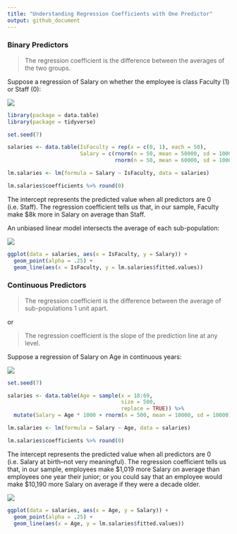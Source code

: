 ```yaml
---
title: "Understanding Regression Coefficients with One Predictor"
output: github_document
---
```


### Binary Predictors

> The regression coefficient is the difference between the averages of the two groups.

Suppose a regression of Salary on whether the employee is class Faculty (1) or Staff (0):

![](Tex1.png)

```r
library(package = data.table)
library(package = tidyverse)

set.seed(7)

salaries <- data.table(IsFaculty = rep(x = c(0, 1), each = 50),
                       Salary = c(rnorm(n = 50, mean = 50000, sd = 10000),
                                  rnorm(n = 50, mean = 60000, sd = 10000)))

lm.salaries <- lm(formula = Salary ~ IsFaculty, data = salaries)

lm.salaries$coefficients %>% round(0)
```

The intercept represents the predicted value when all predictors are 0 (i.e. Staff). The regression coefficient tells us that, in our sample, Faculty make $8k more in Salary on average than Staff.  

An unbiased linear model intersects the average of each sub-population:

![](Tex2.png)

```r
ggplot(data = salaries, aes(x = IsFaculty, y = Salary)) + 
  geom_point(alpha = .25) +
  geom_line(aes(x = IsFaculty, y = lm.salaries$fitted.values))
```

### Continuous Predictors

> The regression coefficient is the difference between the average of sub-populations 1 unit apart.

or

> The regression coefficient is the slope of the prediction line at any level.

Suppose a regression of Salary on Age in continuous years:

![](Tex3.png)

```r
set.seed(7)

salaries <- data.table(Age = sample(x = 18:69, 
                                    size = 500, 
                                    replace = TRUE)) %>%
  mutate(Salary = Age * 1000 + rnorm(n = 500, mean = 10000, sd = 10000))

lm.salaries <- lm(formula = Salary ~ Age, data = salaries)

lm.salaries$coefficients %>% round(0)
```

The intercept represents the predicted value when all predictors are 0 (i.e. Salary at birth--not very meaningful). The regression coefficient tells us that, in our sample, employees make $1,019 more Salary on average than employees one year their junior; or you could say that an employee would make \$10,190 more Salary on
average if they were a decade older.  

![](Tex4.png)
```r
ggplot(data = salaries, aes(x = Age, y = Salary)) +
  geom_point(alpha = .25) +
  geom_line(aes(x = Age, y = lm.salaries$fitted.values))
```